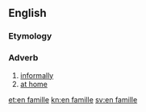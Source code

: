 ==English==

===Etymology===
{{bor|en|fr|en famille}}

===Adverb===
{{en-adv|head=[[en]] [[famille]]|?}}

# [[informally]]
# [[at home]]

[[et:en famille]]
[[kn:en famille]]
[[sv:en famille]]